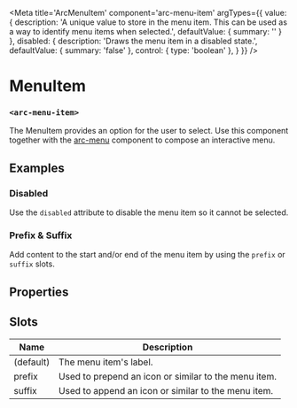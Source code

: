 
<Meta
title='ArcMenuItem'
component='arc-menu-item'
argTypes={{
    value: {
      description: 'A unique value to store in the menu item. This can be used as a way to identify menu items when selected.',
      defaultValue: { summary: '' }
    },
    disabled: {
      description: 'Draws the menu item in a disabled state.',
      defaultValue: { summary: 'false' },
      control: { type: 'boolean' },
    }
}} />

# MenuItem
### `<arc-menu-item>`

The MenuItem provides an option for the user to select.
Use this component together with the [arc-menu](?path=/story/arcmenu--default) component to compose an interactive menu.

<Canvas>
  <Story name="Default" story={stories.Default} />
</Canvas>

## Examples
### Disabled
Use the `disabled` attribute to disable the menu item so it cannot be selected.

<Canvas>
  <Story name="Disabled" story={stories.Disabled} />
</Canvas>

### Prefix & Suffix
Add content to the start and/or end of the menu item by using the `prefix` or `suffix` slots.

<Canvas>
  <Story name="PrefixSuffix" story={stories.PrefixSuffix} />
</Canvas>

## Properties
<ArgsTable story="Default" />

## Slots

| Name         | Description                                               |
|--------------|-----------------------------------------------------------|
| (default)    | The menu item's label.                                    |
| prefix       | Used to prepend an icon or similar to the menu item.      |
| suffix       | Used to append an icon or similar to the menu item.       |
